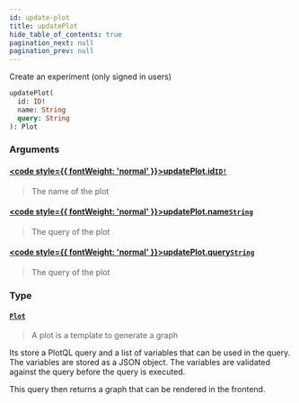 ```yaml
---
id: update-plot
title: updatePlot
hide_table_of_contents: true
pagination_next: null
pagination_prev: null
---
```








Create an experiment (only signed in users)

```graphql
updatePlot(
  id: ID!
  name: String
  query: String
): Plot
```


### Arguments

#### [<code style={{ fontWeight: 'normal' }}>updatePlot.<b>id</b></code>](#)<Bullet />[`ID!`](/docs/schemas/mikro/scalars/id) <Badge class="secondary" text="non-null"/> <Badge class="secondary" text="scalar"/>
> The name of the plot
> 

#### [<code style={{ fontWeight: 'normal' }}>updatePlot.<b>name</b></code>](#)<Bullet />[`String`](/docs/schemas/mikro/scalars/string) <Badge class="secondary" text="scalar"/>
> The query of the plot
> 

#### [<code style={{ fontWeight: 'normal' }}>updatePlot.<b>query</b></code>](#)<Bullet />[`String`](/docs/schemas/mikro/scalars/string) <Badge class="secondary" text="scalar"/>
> The query of the plot
> 

### Type

#### [`Plot`](/docs/schemas/mikro/objects/plot) <Badge class="secondary" text="object"/>
> A plot is a template to generate a graph

Its store a PlotQL query and a list of variables that can be used in the
query. The variables are stored as a JSON object. The variables are
validated against the query before the query is executed.

This query then returns a graph that can be rendered in the frontend.
> 





